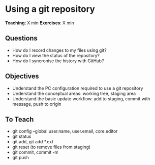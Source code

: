 # Using a git repository
**Teaching**: X min
**Exercises**: X min

## Questions
* How do I record changes to my files using git?
* How do I view the status of the repository?
* How do I syncronise the history with GitHub?

## Objectives
* Understand the PC configuration required to use a git repository 
* Understand the conceptual areas: working tree, staging area
* Understand the basic update workflow: add to staging, commit with message, push to origin

## To Teach
* git config --global user.name, user.email, core.editor
* git status
* git add, git add *.ext
* git reset (to remove files from staging)
* git commit, commit -m
* git push
